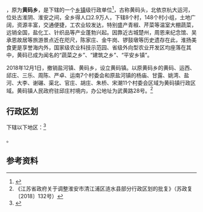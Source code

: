 {{中国乡级行政区|32/08/12/201/000}}

'''{{PAGENAMEBASE}}'''，原为'''黄码乡'''，是{{PRC admin/fullname|32/08/12/201/000|3}}下辖的一个[[乡镇|乡镇]]级行政单位<ref>{{PRC admin/ref sgc|{{PRC admin/parent|32/08/12/201/000}}}}</ref>，古称黄码头，北依京杭大运河，位处古淮阴、淮安之间，全乡得人口2.9万人，下辖8个村，148个村小组，土地广阔，资源丰富，交通便捷，工农业较发达，特别盛产青椒、芹菜等温室大棚蔬菜，远销全国，盐化工、针织品等产业蓬勃兴起。因靠近古城楚州，周恩来纪念馆、吴承恩故居等旅游景点近在咫尺，陈家庄、金牛岗、锣鼓墩等历史遗存在此，淮扬美食更是享誉海内外，国家级农业科技示范园、省级外向型农业开发区均座落在其中，黄码已成为闻名的“蔬菜之乡”、“建筑之乡”、“平安乡镇”。

2018年12月1日，撤销盐河镇、黄码乡，设立黄码镇。以原黄码乡的黄码、运西、邱庄、三乐、周陈、严卓、运南7个村委会和原盐河镇的杨庙、甘露、姚湾、盐河、大李、谢碾、渠北、官庄、胡庄、朱桥、宋潮11个村委会区域为黄码镇行政区域。黄码镇人民政府驻邱庄村境内，办公地址为武黄路28号。<ref>《江苏省政府关于调整淮安市清江浦区涟水县部分行政区划的批复》（苏政复〔2018〕132号）</ref>

== 行政区划 ==

{{PAGENAMEBASE}}下辖以下地区：<ref>{{PRC admin/ref sgc|32/08/12/201/000}}</ref>

{{PRC admin/children|32/08/12/201/000}}。

== 参考资料 ==

{{reflist}}

{{行政区划小作品}}
{{PRC admin/navcat|32/08/12/201/000}}